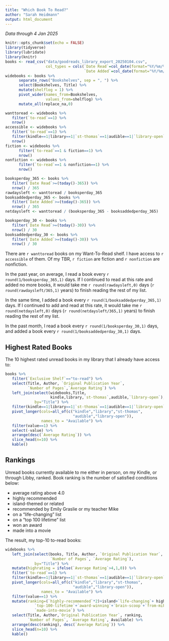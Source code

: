 ```yaml
---
title: "Which Book To Read?"
author: "Sarah Heidmann"
output: html_document
---
```

*Data through 4 Jan 2025*
```r
knitr::opts_chunk$set(echo = FALSE)
library(tidyverse)
library(lubridate)
library(knitr)
books <- read_csv("data/goodreads_library_export_20250104.csv",
                  col_types = cols(`Date Read`=col_date(format="%Y/%m/%d"),
                                   `Date Added`=col_date(format="%Y/%m/%d")))
widebooks <- books %>%
      separate_rows("Bookshelves", sep = ", ") %>%
      select(Bookshelves, Title) %>%
      mutate(shelflog = 1) %>%
      pivot_wider(names_from=Bookshelves,
                  values_from=shelflog) %>%
      mutate_all(replace_na,0)

wanttoread <- widebooks %>% 
   filter(`to-read`==1) %>%
   nrow()
accessible <- widebooks %>% 
   filter(`to-read`==1) %>%
   filter(kindle==1|library==1|`st-thomas`==1|audible==1|`library-open`==1) %>%
   nrow()
fiction <- widebooks %>% 
      filter(`to-read`==1 & fiction==1) %>% 
      nrow()
nonfiction <- widebooks %>% 
      filter(`to-read`==1 & nonfiction==1) %>% 
      nrow()

booksperday_365 <- books %>%
   filter(`Date Read`>=(today()-365)) %>%
   nrow() / 365
rawdaysleft <- wanttoread / booksperday_365
booksaddedperday_365 <- books %>%
   filter(`Date Added`>=(today()-365)) %>%
   nrow() / 365
netdaysleft <- wanttoread / (booksperday_365 - booksaddedperday_365)

booksperday_30 <- books %>%
   filter(`Date Read`>=(today()-30)) %>%
   nrow() / 30
booksaddedperday_30 <- books %>%
   filter(`Date Added`>=(today()-30)) %>%
   nrow() / 30
```

There are `r wanttoread` books on my Want-To-Read shelf.
I have access to `r accessible` of them. Of my TBR, `r fiction` are fiction and `r nonfiction` are nonfiction.

In the past year, on average, I read a book every `r round(1/booksperday_365,1)` days.
If I continued to read at this rate and added no more books, it would take me `r round(rawdaysleft,0)` days (`r round(rawdaysleft/365,1)` years) to finish reading the rest of my list.

In the same time, I added a book every `r round(1/booksaddedperday_365,1)` days.
If I continued to add and read at this rate, it would take me `r round(netdaysleft,0)` days (`r round(netdaysleft/365,1)` years) to finish reading the rest of my list.

In the past month, I read a book every `r round(1/booksperday_30,1)` days, and added a book every `r round(1/booksaddedperday_30,1)` days.


## Highest Rated Books

The 10 highest rated unread books in my library that I already have access to:

```r
books %>%
   filter(`Exclusive Shelf`=="to-read") %>%
   select(Title, Author, `Original Publication Year`,
          `Number of Pages`,`Average Rating`) %>%
   left_join(select(widebooks,Title,
                    kindle,library,`st-thomas`,audible,`library-open`), 
             by="Title") %>%
   filter(kindle==1|library==1|`st-thomas`==1|audible==1|`library-open`==1) %>%
   pivot_longer(cols=all_of(c("kindle","library","st-thomas",
                              "audible","library-open")),
                names_to = "Available") %>%
   filter(value==1) %>%
   select(-value) %>%
   arrange(desc(`Average Rating`)) %>%
   slice_head(n=10) %>%
   kable()
```

## Rankings

Unread books currently available to me either in person, on my Kindle, or through Libby, ranked.
Book ranking is the number of satisfied conditions below:

* average rating above 4.0
* highly recommended
* island-themed or related
* recommended by Emily Graslie or my teacher Mike
* on a "life-changing" list
* on a "top 100 lifetime" list
* won an award
* made into a movie

The result, my top-10 to-read books:
```r
widebooks %>%
   left_join(select(books, Title, Author, `Original Publication Year`,
                    `Number of Pages`, `Average Rating`), 
             by="Title") %>%
   mutate(highrating = ifelse(`Average Rating`>4,1,0)) %>%
   filter(`to-read`==1) %>%
   filter(kindle==1|library==1|`st-thomas`==1|audible==1|`library-open`==1) %>%
   pivot_longer(cols=all_of(c("kindle","library","st-thomas",
                              "audible","library-open")),
                names_to = "Available") %>%
   filter(value==1) %>%
   mutate(ranking=(`highly-recommended`*2)+island+`life-changing`+ highrating +
             `top-100-lifetime`+`award-winning`+`brain-scoop`+`from-mike`+
             `made-into-movie`) %>%
   select(Title, Author,`Original Publication Year`, ranking, 
          `Number of Pages`, `Average Rating`, Available) %>%
   arrange(desc(ranking), desc(`Average Rating`)) %>%
   slice_head(n=10) %>%
   kable()
```

